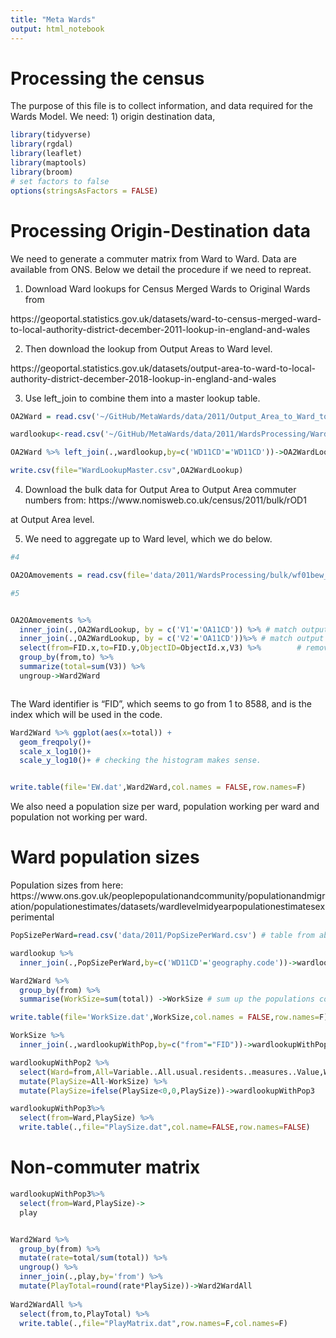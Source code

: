 ```yaml
---
title: "Meta Wards"
output: html_notebook
---
```


# Processing the census 

The purpose of this file is to collect information, and data required for the Wards Model. We need:
1) origin destination data, 


```r
library(tidyverse)
library(rgdal)
library(leaflet)
library(maptools)
library(broom)
# set factors to false
options(stringsAsFactors = FALSE)


```





# Processing Origin-Destination data


We need to generate a commuter matrix from Ward to Ward. Data are available from ONS. Below we detail the procedure if we need to repreat. 



1. Download Ward lookups for Census Merged Wards to Original Wards from 

https://geoportal.statistics.gov.uk/datasets/ward-to-census-merged-ward-to-local-authority-district-december-2011-lookup-in-england-and-wales

2. Then download the lookup from Output Areas to Ward level. 

https://geoportal.statistics.gov.uk/datasets/output-area-to-ward-to-local-authority-district-december-2018-lookup-in-england-and-wales

3. Use left_join to combine them into a master lookup table. 


```r

OA2Ward = read.csv('~/GitHub/MetaWards/data/2011/Output_Area_to_Ward_to_Local_Authority_District_December_2011_Lookup_in_England_and_Wales.csv') # maps OA to Ward data

wardlookup<-read.csv('~/GitHub/MetaWards/data/2011/WardsProcessing/Ward_Lookup.csv')

OA2Ward %>% left_join(.,wardlookup,by=c('WD11CD'='WD11CD'))->OA2WardLookup

write.csv(file="WardLookupMaster.csv",OA2WardLookup)

```

4. Download the bulk data for Output Area to Output Area commuter numbers from:
https://www.nomisweb.co.uk/census/2011/bulk/rOD1

at Output Area level. 

5. We need to aggregate up to Ward level, which we do below. 

```r

#4

OA2OAmovements = read.csv(file='data/2011/WardsProcessing/bulk/wf01bew_oa_v1.csv', header=F)# Output area to output area commuting. 

#5


OA2OAmovements %>% 
  inner_join(.,OA2WardLookup, by = c('V1'='OA11CD')) %>% # match output area  to ward for first column
  inner_join(.,OA2WardLookup, by = c('V2'='OA11CD'))%>% # match output area  to ward for second column
  select(from=FID.x,to=FID.y,ObjectID=ObjectId.x,V3) %>%        # remove columns  that are not needed
  group_by(from,to) %>% 
  summarize(total=sum(V3)) %>% 
  ungroup->Ward2Ward



```

The Ward identifier is "FID", which seems to go from 1 to 8588, and is the index which will be used in the code. 


```r
Ward2Ward %>% ggplot(aes(x=total)) +
  geom_freqpoly()+
  scale_x_log10()+
  scale_y_log10()+ # checking the histogram makes sense. 


write.table(file='EW.dat',Ward2Ward,col.names = FALSE,row.names=F)


```

We also need a population size per ward, population working per ward and population not working per ward. 



# Ward population sizes

Population sizes from here:
https://www.ons.gov.uk/peoplepopulationandcommunity/populationandmigration/populationestimates/datasets/wardlevelmidyearpopulationestimatesexperimental


```r

PopSizePerWard=read.csv('data/2011/PopSizePerWard.csv') # table from above

wardlookup %>% 
  inner_join(.,PopSizePerWard,by=c('WD11CD'='geography.code'))->wardlookupWithPop # join with population ward lookup tables

Ward2Ward %>% 
  group_by(from) %>% 
  summarise(WorkSize=sum(total)) ->WorkSize # sum up the populations commuting to give us the commuting size

write.table(file='WorkSize.dat',WorkSize,col.names = FALSE,row.names=F) # write WorkPopulation per ward to file

WorkSize %>% 
  inner_join(.,wardlookupWithPop,by=c("from"="FID"))->wardlookupWithPop2 # join with ward lookup file

wardlookupWithPop2 %>% 
  select(Ward=from,All=Variable..All.usual.residents..measures..Value,WorkSize) %>% 
  mutate(PlaySize=All-WorkSize) %>% 
  mutate(PlaySize=ifelse(PlaySize<0,0,PlaySize))->wardlookupWithPop3

wardlookupWithPop3%>% 
  select(from=Ward,PlaySize) %>% 
  write.table(.,file="PlaySize.dat",col.name=FALSE,row.names=FALSE)

```

# Non-commuter matrix

```r
wardlookupWithPop3%>% 
  select(from=Ward,PlaySize)-> 
  play


Ward2Ward %>% 
  group_by(from) %>% 
  mutate(rate=total/sum(total)) %>% 
  ungroup() %>% 
  inner_join(.,play,by='from') %>% 
  mutate(PlayTotal=round(rate*PlaySize))->Ward2WardAll
  
Ward2WardAll %>% 
  select(from,to,PlayTotal) %>% 
  write.table(.,file="PlayMatrix.dat",row.names=F,col.names=F)


```